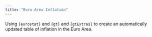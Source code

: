 ```yaml
---
title: "Euro Area Inflation"
---
```


Using `{eurostat}` and `{gt}` and `{gtExtras}` to create an automatically updated table of inflation in the Euro Area.